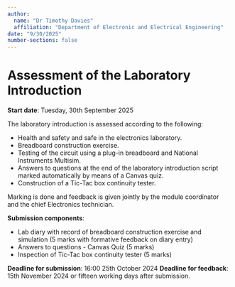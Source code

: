 ```yaml
---
author: 
  name: "Dr Timothy Davies"
  affiliation: "Department of Electronic and Electrical Engineering"
date: "9/30/2025"
number-sections: false
---
```


# Assessment of the Laboratory Introduction {#sec-labintro-assessment}

**Start date**: Tuesday, 30th September 2025

The laboratory introduction is assessed according to the following:

-   Health and safety and safe in the electronics laboratory.
-   Breadboard construction exercise.
-   Testing of the circuit using a plug-in breadboard and National
    Instruments Multisim.
-   Answers to questions at the end of the laboratory introduction
    script marked automatically by means of a Canvas quiz.
-   Construction of a Tic-Tac box continuity tester.

Marking is done and feedback is given jointly by the module coordinator
and the chief Electronics technician.

**Submission components**:

-   Lab diary with record of breadboard construction exercise and
    simulation (5 marks with formative feedback on diary entry)
-   Answers to questions - Canvas Quiz (5 marks)
-   Inspection of Tic-Tac box continuity tester (5 marks)

**Deadline for submission**: 16:00 25th October 2024
**Deadline for feedback**: 15th November 2024 or fifteen working days
after submission.
